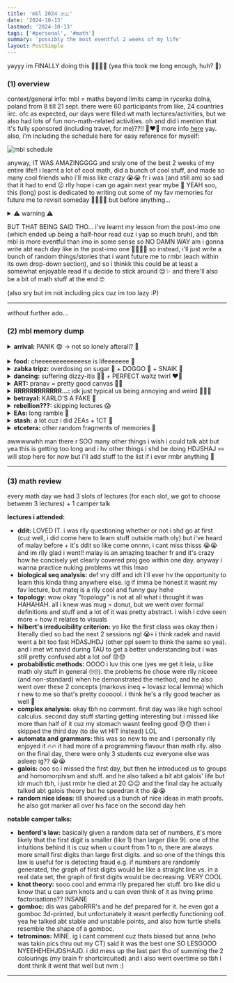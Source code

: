 ```yaml
---
title: 'mbl 2024 🇵🇱'
date: '2024-10-13'
lastmod: '2024-10-13'
tags: ['#personal', '#math']
summary: 'possibly the most eventful 2 weeks of my life'
layout: PostSimple
---
```


yayyy im FINALLY doing this 😮‍💨😮‍💨 (yea this took me long enough, huh? 😬)

### (1) overview

context/general info: mbl = maths beyond limits camp in rycerka dolna, poland from 8 till 21 sept. there were 60 participants from like, 24 countries iirc. ofc as expected, our days were filled wt math lectures/activities, but we also had lots of fun non-math-related activities. oh and did i mention that it's fully sponsored (including travel, for me)??!! 🤩❤️‍🔥 more info [here](https://mathsbeyondlimits.eu/) yay. also, i'm including the schedule here for easy reference for myself:

<img src="/static/images/blogs/mbl schedule.png" alt="mbl schedule"/>

anyway, IT WAS AMAZINGGGG and srsly one of the best 2 weeks of my entire life!! i learnt a lot of cool math, did a bunch of cool stuff, and made so many cool friends who i'll miss like crazy 😭😭 fr i was (and still am) so sad that it had to end ☹️ rlly hope i can go again next year mybe 🥹 YEAH soo, this (long) post is dedicated to writing out some of my fav memories for future me to revisit someday 🫶🏻🫶🏻 but before anything...

<details>
  <summary>⚠️ warning ⚠️</summary>

hi if u're not me then istg this is so boring to read so literally pls don't waste ur time 💀💀💀 and also, (similar to the imo one ig,) im mostlyy writing this for my own eyes so most things are mentioned without context lol, so um yea u're very welcome to read it but later dun come back to me saying u wasted ur time reading this ha, i've warned u edi 🤠🤠 
</details>

BUT THAT BEING SAID THO... i've learnt my lesson from the post-imo one (which ended up being a half-hour read cuz i yap so much bruh), and tbh mbl is more eventful than imo in some sense so NO DAMN WAY am i gonna write abt each day like in the post-imo one 🙏🏻🙏🏻 so instead, i'll just write a bunch of random things/stories that i want future me to rmbr (each within its own drop-down section), and so i thinkk this could be at least a somewhat enjoyable read if u decide to stick around 😌✨ and there'll also be a bit of math stuff at the end 🤓

(also sry but im not including pics cuz im too lazy :P)

---

without further ado...

### (2) mbl memory dump

<details>
  <summary><b>arrival:</b> PANIK 😨 -> not so lonely afterall? 🫣</summary>

okay so i rmbr arriving and registering at the place at around the same time as emma and amila (but i didnt know them at the time). and tbh i wasn't worried abt anything bef, but literally at the moment i was registering, A TINGE OF ANXIETY SUDDENLY HIT cuz i suddenly realised like "i practically know no one here (okay there's karlo but i only half-know him) -> everyone here is super cracked at math while i can barely do mental addition -> what if i don't make any friends -> what if i end up hating this camp -> AH FRICK THIS IS SO SCARYYY ☹️☹️😭" yea but thankfully not long after registering, i met with kuba (who interviewed me) then ania (who i already talked to at imo) and i felt a lot more comforted so yay. and then i go downstairs, and SURPRISE SURPISE "HEY THAT'S THE GIRL (milly) I TALKED TO AT IMO". she was playing foosball wt another girl and i rmbr she was rlly friendly at imo, so i went up to them and asked if she rmbred me from imo, AND SHE SAID NOO oofffff 🥲💔💔 (bro we interacted SEVERALLLL times thru out imo btw 🫤🫤 but okay yk what, to be fair i did forget her name oops 💀💀 BUT I DID RMBR HER AND THAT SHE'S FROM SWEDEN 😤😤 but she did rmbr me aft i pulled out my imo jacket tho GAHAHAH) but yes then we reintroduced ourselves, and it turns out... we're ROOMMATES?? CRAAAZY 🤯🤯 okay then obvly i got to know the other girl as well, and i found out that she was maia, i.e. the person who im running an EA wt who i've kinda talked wt bef to discuss the EA. so i was like DAMNNN that's TWO ppl who i somewhat know 🤯🤯 and so tbh i felt a lot less anxious and more hopeful for the camp HAHAHAHAH 🤠🤠 (also at the time i met them, those 2 goofballs had literally JUST arrived and dropped everything after seeing the foosball table smh 🤡🤡😒) and then the 3 of us had a rlly nice chat in our (me + milly) room 🤩🤩 oooh then not long after, 2 indian guys arrived, and they were both at imo as well so we saw each other and said hi (hehe yay they rmbr me ~~unlike AHEM AHEM~~). yea so thankfully it didn't take long for me to feel less alone 🥹🥹🥹 (meanwhile it's been almost 2 months in kmb and i barely know anyone lmao help me 💀💀)
</details>
<br>
<details>
  <summary><b>food:</b> cheeeeeeeeeeeeese is lifeeeeeee 🧀</summary>

nom nom we always had buffet-style meals for bfast and dinner, and lunch was served. for bfast and dinner, i basically always ate sandwiches wt the diff kinds of cheeses (I LUV CHEESE!!) 🔥🔥 my fav cheese was this one triangular shaped cheese that was spicy 😋 lunch was mehhh - we had mashed potatoes a lot. we did get the chance to try some polish food tho!! we had these polish potato pancakes and i rlly rlly liked those. we also had these polish cabbage rolls wt rice in them, but i didnt enjoy that oop. there was also other stuff but i dont rlly rmbr 🫤 OH and there was also polish tea at every bfast and dinner - one wt sugar and one wtout sugar, BUT BOTH TASTED WEIRD ON ITS OWN, but i figured out the perfect ratio was 2:3 😎😎
</details>


<details>
  <summary><b>zabka tripz:</b> overdosing on sugar 🍫 + DOGGO 🐶 + SNAIK 🐍</summary>

maia had this thing where she wanted to go to zabka every day to buy ice cream (so much for saving money smh 😒), so EVERY DAY (im not exaggerating, we mybe missed like 1/2 days but that was it, and there were days where we went multiple times), she'd ajak ppl to come - fr the sole reason zabka's sales wdve been like 📈📈 LMAO. we bought a bar of milka chocolate pretty frequently (legit i dont think ive ever eaten so much chocolate within the span of 2 weeks), and we'd finish it like shortly after AND U'RE DEF NOT SUPPOSED TO FINISH IT THAT FAST (the packaging said like 3 pieces per serving AHAHAHA) 💀💀 and another funny thing i realised was that we always had chocolate during till's lecture so bro must be thinking we're munching on chocolates all the time 😭😭 anyway one particularly interesting zabka trip was when a dog followed us back LOLLL. and then it stayed at the campsite for a while but then the next day it was gone (idk but i think someone mustve brought it back out). and then another time, we saw a baby snake on the road and gaboRRR (being gaboRRR) was doin weird things and mocking it?? (idk) 🤔🤔
</details>


<details>
  <summary><b>dancing:</b> suffering dizzy-itis 😵‍💫 + PERFECT waltz twirl ❤️‍🔥</summary>

okay so maia and i went for EVERY dance EA tgt (except the irish one) so yea we're practically pro world-class dancers now frfr 😌💅🏻💯
<ul>
  <li> <b>traditional hungarian folkdance:</b> ur arms hv to form a weird 8-formation wt ur partner and istg the hand placement is actually SO SIMPLE but my teeny tiny brain was struggling to get it right broo HAHAHAHAH 😭😭 and then at some point while we were practicing the dance w music, we had to switch partners and i was gonna partner up wt mano BUT WE WERE FRICKIN STRUGGLING TO CONNECT OUR ARMS AND WE WERE LAUGHING SO HARD AND SHE WAS EVENTUALLY LEFT SO FAR BEHIND WHILE EVERYONE ELSE WAS MOVING AROUND, IT WAS SO FUNNY HAHAHSJHDJSHAJ 😭😭😭 but yea gaboRRR's EA was super fun and well-prepared. and later that night, we performed the dance we learned during cultural night bcs yas like i said, we all became pro dancers in one night fr 🔥⚡⚡</li>
  <li> <b>balboa:</b> it was my first time entering the "gym" (not rlly a gym but yea) and omg i love the place cuz the floor are those kiddy jigsaw mats and i felt like a lil kid again, I LOVED IT. anyway balboa was fun, BUT most importantly, maia and i discovered that my limit of spins before getting too dizzy (to the point i cant walk in a straight line) is 5 HAHAHHDJSAH 🤡🤡💀💀 and then at some point, i pretended to die on the ground or smth??? (bro i hv no idea what i was doing tbh), and then we started doing sit-ups to symbolise dying then undying IDK LMAO HAHASJDHASJ. yea we were goofing around a lot instead of practicing the actual dance oops (sorry amila) 😭😭 </li>
  <li> <b>waltz:</b> so like maia and i were waltzing (but also i get dizzy rlly easily so we kept taking breaks lol) and tbh we were kinda ~~noob~~ ✨ chaotic ✨ at everything, BUT THEN we eventually learnt the fancy twirl 😍😍, and then we showed it to valentin (the guy teaching/running the EA) ~~and we were doing it kinda wrong at first but~~ THENN he called it PER 👏🏻 FECT 👏🏻. im gonna rub it in ur face again just cuz i can: <b>PER</b> 👏🏻 <b>FECT</b> 👏🏻, which is like the highest level of compliment u can get SO LIKEE 💅🏻💅🏻 AND IT WAS RLLY FUNNY CUZ AFTER THAT WE WERE TOTALLY OVERHYPING OURSELVES UP ABT IT, and then while everyone else was practicing, we went up to like almost EVERY person there individually for literally NOTHING ELSE but to show off our twirl to them HAHAHAHAH 😭😭😭 and bef we showed it to each person, i would totally oversell it like "get ready to see the greatest thing u'll ever see in ur life", "watch closely", "valentin called it perfect" - and then we'd demonstrate the twirl and ppl would just play along and act shocked and be all like "OMG THAT WAS CRAZYYY 😱😱" and honestly it's so funny to think abt HAHAHSJDHJAS 😭😭😭 and bruh then ppl would be like asking us for advice to do the twirl and stuff and we'd say like "meh not bad, but not as good as ours 😇😇" even tho they were doin it pretty good LIKE IT'S SO MEAN HAHAHAHAH. tbh i feel like it's not that funny when i explain it (it's like a "u had to be there" kinda thing) but istg it's so amusing to me 🤧🤧 also our waltz twirl was so gud and iconic that it even made it into mbl chronicles 🔥🔥💯 oh and unrelated but there was also girl guy stuff going on there AHEM AHEM 👀☕ ah yes and the first time we went was for maia's bday, and then we went again for a second time for my bday (it was technically the night after, but still), which is actually a kinda cool coincidence </li>
  <li> <b>polish folkdance:</b> lmao it was super tiring (a lot of jumps) so eventually maia and i just gave up and sat down GAHAHAHA 🤡🤡 and then we started showing off weird stuff we could do wt our body LOL e.g. maia can move her ears (which is proof she's not human btw) and then we eventually left to do i forgot wat HAHAHAHAH (sorry antoni) 🙃🙃 </li>
</ul>
  BRUHH help why did i ramble so much, i fr didn't intend this section to be that long, i gotta stop doing this man 😔😔
</details>


<details>
  <summary><b>ART:</b> pranav = pretty good canvas 👍🏻</summary>

there r vids n pics so i dont needa explain much, but basically bro fell asleep in the sauna (he always slept in the sauna), then karlo had this miraculous idea of drawing on his face with a whiteboard marker HAHAHAHA 🔥🔥 (and i agreed to it cuz earlier that day, pranav made a little scribble on my face wt marker soooo, at least this way we can call it even 😁) so at first it was just me + karlo + maia + mihajro who vandalised him (i contributed a teardrop :D) (and no he didn't wake up, bro was practically dead), but after we left, apparently there were other groups of ppl who went into the sauna to draw on him as well (on his body this time) WHICH IS HONESTLY RLLY FUNNY cuz like from an optimistic pov, pranav can be seen as our✨ community artwork ✨ as a result of our collective international efforts!! WHAT A WAY TO UNITE MANKIND ACROSS COUNTRIES AMIRITE 🤯🤯💪🏻💪🏻 also pranav said he wasnt even mad cuz he wdve done the same lol
</details>


<details>
  <summary><b>RRRRRRRRRRRR...:</b> idk just typical us being annoying and weird 🤷🏻‍♀️</summary>

lmao so i was askin karlo how to pronounce his name and it's pronounced like kaRRRlo (like, roll the R rlly quickly? idk but karlo described it as an angry r which is a pretty good way to describe it tbh.) and it's SOOO FUN to pronounce, so ofc the most natural thing to do was for maia and i to start rolling our r's for everyone's name!! HEHEHDJSAHDJA 😇😇😇 so e.g. rusa = RRRusa, pranav = pRRRanav, leonard = leonaRRRd, nordstrom = noRRRdstRRRom. then a super fun one is gabor farkas ferenc = gaboRRR faRRRkas feRRRenc. and we started adding r's in random places too like leia = leiaRRR, maia = maiaRRR, mihajlo = mihajRRRo GAAHAHAH. and then idr who did, but we also came up with the notation to use r with a bar (r̄) like in recurring decimals 🤓☝🏻
</details>


<details>
  <summary><b>betrayal:</b> KARLO'S A FAKE 👿</summary>

basically there's this killer game thingy that we played, and essentially u hv to kill a certain someone by touching them wt a certain object - person and object are tasked by the ppl running the game. anyway my task was (surprise surpirse 🙄) to kill maia wt a fork, but then we (me + maia + karlo) were discussing our tasks in the sauna, soooo i just pretended i had to kill gabor after karlo brought it up lol 🤷🏻‍♀️🤷🏻‍♀️ karlo had to kill mira and maia had to kill some random guy - so ig at that point, we implicitly formed a pact. but later that night, i whispered to karlo (when maia wasnt around) to tell him that i actually had to kill maia and he was willing to help me, SLAY 😍😍 (karlo's such a true friend frfr &lt;3), SO we planned it out and he even went up to his room to grab his fork for me 🥹🥹 then everything went smoothly according to plan: maia and i were eventually alone outside, then with the ✨ gentle touch of karlo's fork against her arm ✨ BOOM MISSION ACCOMPLISHED, EASIEST KILL OF MY LIFEEE 🥱🥱 karlo and i both apologised aft that, but ik secretly we were both proud 😌💅🏻💅🏻 now fast-forward to later that night, im walking wt karlo upstairs to my room cuz i wanna sleep, but bro is tryna convince me to play table tennis wt him for some reason?? so we both walk near the table, then without me even realising it... IM... DEAD?? 😭💀 YEA so basically karlo actually had to kill me (not mira like i believed), which he slickly did with his watch - NOT COOL KARLO 😒😤🤬🙄 and so now he has not just one, but TWO kills i.e. me + maia. but gg tbh i'm not even mad bcs DAMN that was rlly well-played ngl 😹😹 unlike me he was actually big brain, and he was good at lying without acting sus (or mybe im just oblivious) 🥶 karlo was doin pretty well aft that too (like by the second day he already had 7 kills or smth), but he was eventually killed oof (i was rooting for him) 😔😔😭
</details>


<details>
  <summary><b>rebellion???:</b> skipping lectures 😱</summary>

jk im a good kid 😇😇 and i only skipped 2 lectures which is actually comparatively good 😎💯 (rusa skipped like god knows how many.) the first time i skipped was the final day of the complex analysis one (cuz i missed a lot from the 2nd day and wasnt rlly enjoying it), but i just did boring stuff i.e. reviewing the HIT handout from the morning lecture cuz i was soooo frickin lost during that lecture oof 💀 the second time i skipped was the first day of the galois one: basically during the break, i was in the sauna with maia + blankets + heater and so u can imagine it was rllyy comfortable and WARM (keyword: <b>WARM</b>, which btw means NOT COLD) and so we didnt wanna get up (+ we were hving a hard time deciding which lecture to attend) so we ended up skipping tgt HAHAHAHAH, but we spent the time listening to gud music (like the nbhd and troye sivan) + sharing stuff abt our countries SO I'D SAY THAT WAS TIME VERY WELL-SPENT 💅🏻💅🏻💅🏻 literally just vibing to music wt ppl is suchh an underrated hangout activity 🫤🫤
</details>


<details>
  <summary><b>EAs:</b> long ramble 🥱</summary>

just gonna talk abt the interesting ones here ig (and skipping the dancing ones cuz yea i already rambled too much abt that)
<ul>
  <li> <b>cultural nite:</b> milly's!! very cultural indeed 🤌🏻🤌🏻 we did some goofy swedish dance, ate yummy polish candies/chocs, and there were many performances as well </li>
  <li> <b>ppt karaoke:</b> yea so this was the one by me + maia + daniel + leonard. i had control of the slides so it was pretty fun messing wt ppl 😍😍 bro when it was daniel's turn, it reached the last slide but it had no "thank you" slide, so i just left it like that la AND HE KEPT RAMBLING ON AND ON AND ON HAHAHAH. then i agreed wt maia that we'd clap (to signal that he's done) if he ever stopped talking BUT HE WDNT STOP TALKING BRUHHH HE JUST KEPT YAPPING ABT THE STUPID PICTURE ON SCREEN GAHAHAH 😭😭 he went on for pretty long and it was so entertaining watching him struggle to come up wt things to say 😹😹😹 </li>
  <li> <b>paracoord bracelets:</b> clashed wt our ppt karaoke one, but we went afterwards and anastasia was nice enough to teach us yay. honestly super cool 🔥</li>
  <li> <b>estimathon:</b> MY TEAM GOT SECOND (from the bottom)!! it was fun but super hard lol, we were sooo so off for so many things 😔😔 yo and that day i learnt that lego produces like 430 new lego sets each year WHICH IS INSANE </li>
  <li> <b>debatable:</b> debate wt targeted prompts + weird things u hv to do. mano was screaming at a wall, pranav was arguing why milk shdnt be in tea (very much against his belief), igor took off his shirt to flex his muscles, gabor was doin goofy tap dancing (and a handstand at some point) while being super pro-US (and writing some freedom function thingy??), leonard was standing on the table for some reason, and the whole thing was pretty chaotic and fun to watch so yea HAHAHAHA 🤡🤡 </li>
  <li> <b>paper planes:</b> MINEEEE. no comment. we just made paper planes and it was fun :> </li>
  <li> <b>hand sculptures:</b> i tried doing a 🤟🏻 model of my hand but im stupid and impatient so the whole thing fell apart HAHAHAH. kinda sad but issokay cuz it's my skill issue anyway. the other guys did WACKY things tho. sylwia did her foot (bcs apparently someone had a fetish for her feet or smth so she could gv that as a present idk HAHAHAH). anna and antoni did their face and idr seeing antoni's (antoni also did his whole arm), but anna's turned out SO DOPE </li>
  <li> <b>embroidery:</b> this one was rusa's and she was begging us not to go GAHAHAHAH but ofc i showed up SLAY 😍😍 it was actually pretty fun and i did a bunch of easy straight-line designs (tetromino, impossible triangle, tetrahedron) without much planning bcs i ~~dont hv patience~~ was #followingmyheart ❤️‍🔥❤️‍🔥❤️‍🔥 also maia was bein a super bad student to rusa cuz she was impatient and just jumped into things smh 😤😤 but she did some actually rlly nice stuff like a rose + dolphin + f1 car (but also i totally deserve some credit cuz she used my phone for a reference pic hehe 😉) </li>
  <li> <b>quiz night:</b> my grp consisted of me + maia + gabor + daniel + mihajro. honestly im rlly dum and hv like 0 general knowledge so i barely contributed to the team oof 😬😬 also they gave us jane street cubes (rubik's speed) right before so i was basically mindlessly solving it over and over again while the guys were hard-carrying 🤓 i learnt a lot of interesting stuff tho like denmark's goofy tradition of jumping off chairs during new years 🤔🤔 we did well in the ones which we had to answer on paper, but we didnt get a SINGLE point from the speed round stuff (music and theatre). also mateusz was rlly impressive in music stuff iirc (like he rmbred the year of awards or smth idk). ANYWAY my team actually did rlly well and we ended up placing 3rd, BUT the first two teams consisted mostly of organisers so MEHHH WE WERE PRACTICALLY THE CHAMPS 😤💪🏻 </li>
  <li> <b>origami:</b> it was rlly nice and chill cuz it was just a few of us, so we just chatted and vibed while doing origami. i talked to anna a lot at that time and was telling her abt life in msia lol. i made a cute lil froggy, a black rose, and a vry pretty butterfly - quite proud of it tbh 😌✨ </li>
  <li> <b>guess that mbl participant:</b> mihajro's!! so we get randomised (not rlly but yea) names of ppl who we're supposed to make a portrait of and HAHA surprise surprise i wonder who i got (maia again, ofc) 😐😐 ANYWAY i drew stickman maia eating choc and ice cream in front of zabka (i spent more time on the zabka logo than on maia HAHAHAHA) AND I THINK IT ACTUALLY TURNED OUT PRETTY GOOD AND IM FR PROUD OF IT YAYAYAY 😍 i think it captures maia (and her obsession for zabka) perfectly 😭😭 and maia did one of me too and it kinda made me feel bad CUZ SHE ACTUALLY TRIED AND DID A FACE PORTRAIT OF ME WHILE I DID A STICKMANNN AAASHSJDJF (sorry maia) 😬😬😬 </li>
  <li> <b>karaoke night:</b> the EA i enjoyed most kut 🫶🏻🫶🏻 and it was run by maia and leonard so plus points for that, and extra plus points bcs it's how i spent the start of my bday 🔥 as someone who rlly likes music, vibing and singing and dancing tgt is just soo uhhh, for lack of a better word, NICEEE 😭😭 likeee it was so indescribably nice to let loose wt everyone and tbh idk when else i'd ever be able to do that again (~~msia is too conservative rip~~ 🥶) so it's probably one of my fav memories in life ever 🥺💗 also pranav was sayin that my song recs r rlly good and ofc i totally agree (viva la vida, i want it that way, iris) 🤩🤩🤩 yep anyway at first it was just grp singing, then at some point i got a SUPER CUTEE vid of karlo and rusa bonding over taylor swift, then me and karlo got up on chairs (it was nice feeling tall), then we did macarena SLAY, then i vibed/danced wt maia &lt;3, then maia was showing off lukas graham THEN IT TURNED INTO A JUST DANCE SESSION GAHAHAHAHA 🙃🙃 oh and if it wasnt clear by that chronology, it dragged on till pretty late lol (i'm glad it did) </li>
</ul>
</details>


<details>
  <summary><b>stash:</b> a lot cuz i did 2EAs + 1CT 🤩 </summary>

1 mbl sweatshirt, 1 mbl php shirt, 1 jane street shirt, 2 jane street rubik's cubes (bcs mihajro gave one he found to me), 1 mbl frisbee, 2 mbl tote bags, 1 mbl mug, 1 mbl beanie, 2 mbl stickers, 1 mbl folder 🔥🔥
</details>


<details>
  <summary><b>etcetera:</b> other random fragments of memories 🧩</summary>
<ul>
<li> did many jigsaw puzzles - karlo was bein a motivational coach lol, also enjoyed vibing to music wt milly ✨ </li>
<li> maia taught me some cool feet thing that we practiced while waiting in lunch queues </li>
<li> during the campfire on the last night, milly and i both wore sunglasses, and i was wearing a hoodie and carrying my sling bag as well so i fr looked like a drug dealer bruh 🤫🤫 </li>
<li> bro theres this one dude who dresses so classy all the time (coat, slacks, hand-carry work bag), and he went like that on the hike as well and he was pretty far ahead of all of us so it was fr gving main character vibes (i hv pics) 😭😭 </li>
<li> pranav's iconic line: "WHAT A MAN" 🤡 </li>
<li> had maggi on the final night - pranav and i were making fun of maia for not eating it right i.e. loud enuf (like a true asian) </li>
<li> marian had some my little pony EA in the sauna at like 4am on the final night HAHAHAH most legendary mbl EA fr </li>
<li> maia was supposed to die aft she turned 19 (mira and i schemed her murder) but the organisers thought she was 18 so she has an extra yr of life now 🫤🫤 (bro im gonna be so confused reading this in the future 💀) </li>
<li> we had an imposter syndrome talk and woah the poll results revealed that girls are way less comfortable asking questions in class than guys </li>
<li> we played mind games like gabor's music box, does it touch, open or close, and magic pen which mihajro took so damn long to figure out lmao </li>
<li> anastasia plays the guitar and sings rlly well - so during the campfire, we + maia + leonard ditched the grp sing-along and sang our own songs (sweater weather ⚡) and it was rlly nice </li>
<li> i #followedmyheart while doing tie dye (and unsurprisingly ended up completely butchering it) and i was convinced it was gonna come out lookin like a heat map but (1) apparently i put way too much ink and (2) my shirt material wasnt right so the colour didnt stick anyway. so the shirt ended up lookin like a random blend of pastel colours HDASJHDSAJ. im glad for (2) tho bcs otherwise my shirt wdve literally been so ugly 🤡🤡 </li>
<li> oh there was also ahem ahem ✨ spicy stuff ✨ going on at camp ☕👀 but it feels wrong to put it here, so to future leia: check ur google keep notes☝🏻‼️ </li>
</ul>
</details>

awwwwwhh man there r SOO many other things i wish i could talk abt but yea this is getting too long and i hv other things i shd be doing HDJSHAJ 💀💀 will stop here for now but i'll add stuff to the list if i ever rmbr anything 🫡

---

### (3) math review
every math day we had 3 slots of lectures (for each slot, we got to choose between 3 lectures) + 1 camper talk

**lectures i attended:**
- **ddit:** LOVED IT. i was rlly questioning whether or not i shd go at first (cuz well, i did come here to learn stuff outside math oly) but i've heard of malay before + it's ddit so like come onnnn, i cant miss thisss 😭😭 and im rlly glad i went!! malay is an amazing teacher fr and it's crazy how he concisely yet clearly covered proj geo within one day. anyway i wanna practice nuking problems wt this lmao
- **biological seq analysis:** def vry diff and idt i'll ever hv the opportunity to learn this kinda thing anywhere else. ig if imma be honest it wasnt my fav lecture, but matej is a rlly cool and funny guy hehe
- **topology:** wow okay "topology" is not at all what i thought it was HAHAHAH. all i knew was mug = donut, but we went over formal definitions and stuff and a lot of it was pretty abstract. i wish i cdve seen more + how it relates to visuals 
- **hilbert's irreducibility criterion:** yo like the first class was okay then i literally died so bad the next 2 sessions ngl 😭💀 i think radek and navid went a bit too fast HDASJHDJ (other ppl seem to think the same so yea). and i met wt navid during TAU to get a better understanding but i was still pretty confused abt a lot oof 😓😓
- **probabilistic methods:** OOOO i luv this one (yes we get it leia, u like math oly stuff in general 🙄🙄). the problems he chose were rlly niceee (and non-standard) when he demonstrated the method, and he also went over these 2 concepts (markovs ineq + lovasz local lemma) which r new to me so that's pretty coooool. i think he's a rlly good teacher as well 🤩
- **complex analysis:** okay tbh no comment. first day was like high school calculus. second day stuff starting getting interesting but i missed like more than half of it cuz my stomach wasnt feeling good 😓😓 then i skipped the third day (to die wt HIT instead) LOL
- **automata and grammars:** this was so new to me and i personally rlly enjoyed it 🔥🔥 it had more of a programming flavour than math rlly. also on the final day, there were only 3 students cuz everyone else was asleep ig?? 😭😭
- **galois:** ooo so i missed the first day, but then he introduced us to groups and homomorphism and stuff. and he also talked a bit abt galois' life but idr much tbh, i just rmbr he died at 20 ☹️☹️ and the final day he actually talked abt galois theory but he speedran it tho 😭😭
- **random nice ideas:** till showed us a bunch of nice ideas in math proofs. he also got marker all over his face on the second day heh

**notable camper talks:**
- **benford's law:** basically given a random data set of numbers, it's more likely that the first digit is smaller (like 1) than larger (like 9). one of the intuitions behind it is cuz when u count from 1 to n, there are always more small first digits than large first digits. and so one of the things this law is useful for is detecting fraud e.g. if numbers are randomly generated, the graph of first digits would be like a straight line vs. in a real data set, the graph of first digits would be decreasing. VERY COOL
- **knot theory:** sooo cool and emma rlly prepared her stuff. bro like did u know that u can sum knots and u can even think of it as hving prime factorisations?? INSANE
- **gomboc:** dis was gaboRRR's and he def prepared for it. he even got a gomboc 3d-printed, but unfortunately it wasnt perfectly functioning oof. yea he talked abt stable and unstable points, and also how turtle shells resemble the shape of a gomboc.
- **tetrominos:** MINE. ig i cant comment cuz thats biased but anna (who was takin pics thru out my CT) said it was the best one SO LESGOOO NYEEHEHEHJDSHAJD. i did mess up the last part tho of summing the 2 colourings (my brain fr shortcircuited) and i also went overtime so tbh i dont think it went that well but nvm :)

---

<script async src="https://talk.hyvor.com/embed/embed.js" type="module"></script>
<hyvor-talk-comments website-id="11281" page-id="https://leia-mayssa.vercel.app/blog/mbl%202024"></hyvor-talk-comments>
